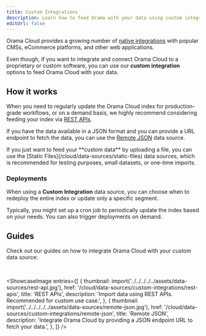 ```yaml
---
title: Custom Integrations
description: Learn how to feed Orama with your data using custom integrations.
editUrl: false
---
```


Orama Cloud provides a growing number of [native integrations](/cloud/data-sources/native-integrations) with popular CMSs, eCommerce platforms, and other web applications.

Even though, if you want to integrate and connect Orama Cloud to a proprietary or custom software, you can use our **custom integration** options to feed Orama Cloud with your data.

## How it works

When you need to regularly update the Orama Cloud index for production-grade workflows, or on a demand basis, we highly recommend considering feeding your index via [REST APIs](/cloud/data-sources/custom-integrations/rest-apis). 

If you have the data available in a JSON format and you can provide a URL endpoint to fetch the data, you can use the [Remote JSON](/cloud/data-sources/custom-integrations/remote-json) data source.

<Aside>
If you just want to feed your **custom data** by uploading a file, you can use the [Static Files](/cloud/data-sources/static-files) data sources, which is recommended for testing purposes, small datasets, or one-time imports.
</Aside>

### Deployments 

When using a **Custom Integration** data source, you can choose when to redeploy the entire index or update only a specific segment.

Typically, you might set up a cron job to periodically update the index based on your needs. You can also trigger deployments on demand.

## Guides 

Check out our guides on how to integrate Orama Cloud with your custom data source:

<br />

<ShowcaseImage
  entries={[
    {
      thumbnail: import('../../../../../assets/data-sources/rest-api.jpg'),
      href: '/cloud/data-sources/custom-integrations/rest-apis',
      title: 'REST APIs',
      description: 'Import data using REST APIs. Recommended for custom use case.',
    },
    {
      thumbnail: import('../../../../../assets/data-sources/remote-json.jpg'),
      href: '/cloud/data-sources/custom-integrations/remote-json',
      title: 'Remote JSON',
      description: 'Integrate Orama Cloud by providing a JSON endpoint URL to fetch your data.',
    },
  ]}
/>

